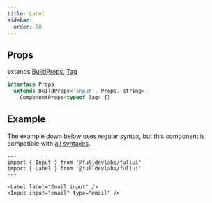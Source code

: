 ```yaml
---
title: Label
sidebar: 
  order: 50
---
```


## Props
extends [BuildProps](/guides/components), [Tag](/components/tag)
```ts
interface Props
  extends BuildProps<'input', Props, string>,
    ComponentProps<typeof Tag> {}
```

## Example
The example down below uses regular syntax, but this component is compatible with [all syntaxes](/guides/components#syntax).

```astro live
---
import { Input } from '@fulldevlabs/fullui'
import { Label } from '@fulldevlabs/fullui'
---

<Label label="Email input" />
<Input input="email" type="email" />
```